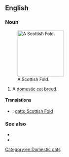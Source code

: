 ==English==

===Noun===
{{en-noun|head=[[Scottish]] [[fold|Fold]]}}
[[File:Scottish fold.jpg|thumb|right|150px|A Scottish Fold.]]
# A [[domestic cat]] [[breed]].

====Translations====
{{checktrans-top}}
* {{ttbc|it}}: [[gatto Scottish Fold]]
{{trans-mid}}

{{trans-bottom}}

===See also===
* {{pedia|Scottish Fold}}
* {{commonslite|Category:Scottish Fold}}

[[Category:en:Domestic cats]]